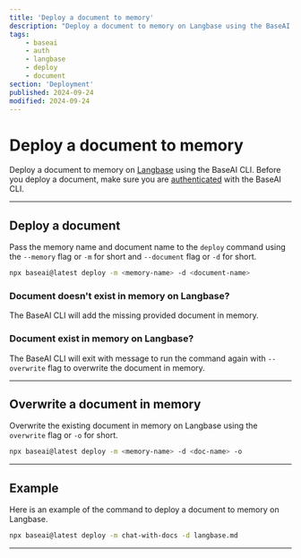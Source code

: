```yaml
---
title: 'Deploy a document to memory'
description: "Deploy a document to memory on Langbase using the BaseAI CLI."
tags:
    - baseai
    - auth
    - langbase
    - deploy
    - document
section: 'Deployment'
published: 2024-09-24
modified: 2024-09-24
---
```


# Deploy a document to memory

Deploy a document to memory on [Langbase](https://langbase.com/) using the BaseAI CLI. Before you deploy a document, make sure you are [authenticated](/docs/deployment/authentication) with the BaseAI CLI.

---

## Deploy a document

Pass the memory name and document name to the `deploy` command using the `--memory` flag or `-m` for short and `--document` flag or `-d` for short.

```bash
npx baseai@latest deploy -m <memory-name> -d <document-name>
```

### Document doesn't exist in memory on Langbase?

The BaseAI CLI will add the missing provided document in memory.

### Document exist in memory on Langbase?

The BaseAI CLI will exit with message to run the command again with `--overwrite` flag to overwrite the document in memory.

---

## Overwrite a document in memory

Overwrite the existing document in memory on Langbase using the `overwrite` flag or `-o` for short.

```bash
npx baseai@latest deploy -m <memory-name> -d <doc-name> -o
```

---

## Example

Here is an example of the command to deploy a document to memory on Langbase.

```bash
npx baseai@latest deploy -m chat-with-docs -d langbase.md
```

---
